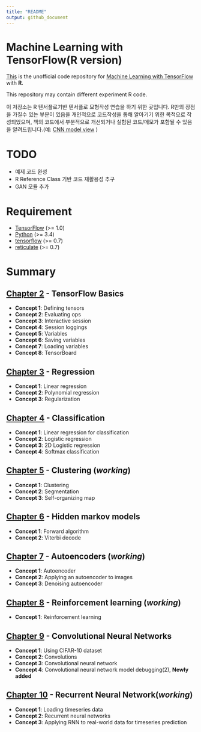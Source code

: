 ```yaml
---
title: "README"
output: github_document
---
```


# Machine Learning with TensorFlow(R version)


[This](https://github.com/haven-jeon/TensorFlow-Book-R) is the unofficial code repository for [Machine Learning with TensorFlow](http://www.tensorflowbook.com/) with **R**.

This repository may contain different experiment R code.


이 저장소는 R 텐서플로기반 텐서플로 모형작성 연습을 하기 위한 곳입니다. R만의 장점을 가질수 있는 부분이 있음을 개인적으로 코드작성을 통해 알아기기 위한 목적으로 작성되었으며, 책의 코드에서 부분적으로 개선되거나 실험된 코드/메모가 포함될 수 있음을 알려드립니다.(예: [CNN model view](https://github.com/haven-jeon/TensorFlow-Book-R/blob/master/ch09_cnn/Concept04_cifar.md) ) 


# TODO

- 예제 코드 완성 
- R Reference Class 기반 코드 재활용성 추구 
- GAN 모듈 추가


# Requirement 

- [TensorFlow](https://www.tensorflow.org/) (>= 1.0)
- [Python](https://www.python.org/) (>= 3.4)
- [tensorflow](https://cran.r-project.org/package=tensorflow) (>= 0.7) 
- [reticulate](https://cran.r-project.org/package=reticulate) (>= 0.7)

# Summary

## [Chapter 2](https://github.com/haven-jeon/TensorFlow-Book-R/tree/master/ch02_basics) - TensorFlow Basics

- **Concept 1**: Defining tensors
- **Concept 2**: Evaluating ops
- **Concept 3**: Interactive session
- **Concept 4**: Session loggings
- **Concept 5**: Variables
- **Concept 6**: Saving variables
- **Concept 7**: Loading variables
- **Concept 8**: TensorBoard

## [Chapter 3](https://github.com/haven-jeon/TensorFlow-Book-R/tree/master/ch03_regression) - Regression

- **Concept 1**: Linear regression
- **Concept 2**: Polynomial regression
- **Concept 3**: Regularization

## [Chapter 4](https://github.com/haven-jeon/TensorFlow-Book-R/tree/master/ch04_classification) - Classification

- **Concept 1**: Linear regression for classification
- **Concept 2**: Logistic regression
- **Concept 3**: 2D Logistic regression
- **Concept 4**: Softmax classification

## [Chapter 5](https://github.com/haven-jeon/TensorFlow-Book-R/tree/master/ch05_clustering) - Clustering (_working_)

- **Concept 1**: Clustering
- **Concept 2**: Segmentation
- **Concept 3**: Self-organizing map

## [Chapter 6](https://github.com/haven-jeon/TensorFlow-Book-R/tree/master/ch06_hmm) - Hidden markov models

- **Concept 1**: Forward algorithm
- **Concept 2**: Viterbi decode

## [Chapter 7](https://github.com/haven-jeon/TensorFlow-Book-R/tree/master/ch07_autoencoder) - Autoencoders (_working_)

- **Concept 1**: Autoencoder
- **Concept 2**: Applying an autoencoder to images
- **Concept 3**: Denoising autoencoder

## [Chapter 8](https://github.com/haven-jeon/TensorFlow-Book-R/tree/master/ch08_rl) - Reinforcement learning (_working_)

- **Concept 1**: Reinforcement learning

## [Chapter 9](https://github.com/haven-jeon/TensorFlow-Book-R/tree/master/ch09_cnn) - Convolutional Neural Networks

- **Concept 1**: Using CIFAR-10 dataset
- **Concept 2**: Convolutions
- **Concept 3**: Convolutional neural network
- **Concept 4**: Convolutional neural network model debugging(2), **Newly added**

## [Chapter 10](https://github.com/haven-jeon/TensorFlow-Book-R/tree/master/ch10_rnn) - Recurrent Neural Network(_working_)

- **Concept 1**: Loading timeseries data
- **Concept 2**: Recurrent neural networks
- **Concept 3**: Applying RNN to real-world data for timeseries prediction

